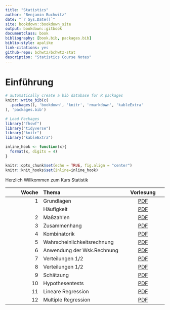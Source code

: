 ```yaml
--- 
title: "Statistics"
author: "Benjamin Buchwitz"
date: "`r Sys.Date()`"
site: bookdown::bookdown_site
output: bookdown::gitbook
documentclass: book
bibliography: [book.bib, packages.bib]
biblio-style: apalike
link-citations: yes
github-repo: bchwtz/bchwtz-stat
description: "Statistics Course Notes"
---
```


# Einführung {-}

```r
# automatically create a bib database for R packages
knitr::write_bib(c(
  .packages(), 'bookdown', 'knitr', 'rmarkdown', 'kableExtra'
), 'packages.bib')
```

```r
# Load Packages
library("fhswf")
library("tidyverse")
library("knitr")
library("kableExtra")

inline_hook <- function(x){
  format(x, digits = 4)
}

knitr::opts_chunk$set(echo = TRUE, fig.align = "center")
knitr::knit_hooks$set(inline=inline_hook)
```

Herzlich Willkommen zum Kurs Statistik

| Woche| Thema             | Vorlesung    |
| ---: | :--------         | :---:        |
| 1    | Grundlagen        | [PDF](slides/01-Grundlagen.pdf)    |
|      | Häufigkeit        | [PDF](slides/02-Haeufigkeit.pdf)   |
| 2    | Maßzahlen         | [PDF](slides/03-Masszahlen.pdf)     |
| 3    | Zusammenhang      | [PDF](slides/04-Zusammenhang.pdf)     |
| 4    | Kombinatorik      | [PDF](slides/05-Kombinatorik.pdf)     |
| 5    | Wahrscheinlichkeitsrechnung| [PDF](slides/06-Wahrscheinlichkeitsrechnung.pdf)|
| 6    | Anwendung der Wsk.Rechnung | [PDF](slides/07-WskAnwendung.pdf)|
| 7    | Verteilungen 1/2 | [PDF](slides/08-WskVerteilungen.pdf)|
| 8    | Verteilungen 1/2 | [PDF](slides/09-Verteilungen.pdf)|
| 9    | Schätzung | [PDF](slides/10-Schaetzung.pdf)|
| 10   | Hypothesentests | [PDF](slides/11-Hypothesentests.pdf)|
| 11   | Lineare Regression | [PDF](slides/12-Regression.pdf)|
| 12   | Multiple Regression | [PDF](sli13-MultipleRegression.pdf.pdf)|
